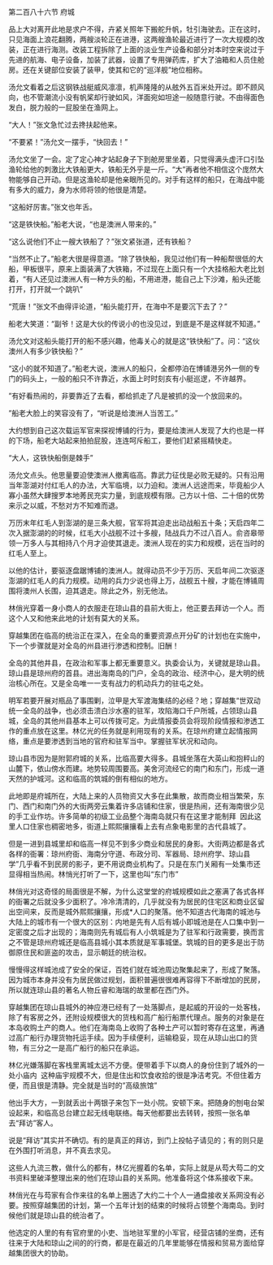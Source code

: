 

第二百八十六节 府城

品上大对离开此地是求户不得，卉紧关照年下搬舵升帆，牡引海驶去。正在这时，只见海面上浪花翻腾，两艘淡轮正在进港，这两艘渔轮最近进行了一次大规模的改装，正在进行海测。改装工程拆除了上面的淡业生产设备和部分对本时空来说过于先进的航海、电子设备，加装了武器，设置了专用弹药库，扩大了油箱和人员住舱房。还在关键部位安装了装甲，使其和它的“巡洋舰”地位相称。

汤允文看着之后这钢铁战艇威风凛凛，机声隆隆的从舷外五百米处开过。即不顾风向，也不管潮流小没有帆桨却行驶如风，洋面宛如坦途一般随意行驶。不由得面色发白，脱力般的一屁股坐在渔网上。

“大人！”张文急忙过去搀扶起他来。

“不要紧！”汤允文一摆手，“快回去！”

汤允文坐了一会。定了定心神才站起身子下到舱房里坐着，只觉得满头虚汗口引坠渔轮给他的刺激比大铁船更大，铁船无外乎是一斤。“大”再者他不相信这个庞然大物能够自己开动。但是这渔轮却是他亲眼所见的。对手有这样的船只，在海战中能有多大的威力，身为水师将领的他很是清楚。

“这船好厉害。”张文也年舌。

“这是铁快船。”船老大说，“也是澳洲人带来的。”

“这么说他们不止一艘大铁船了？”张文紧张道，还有铁船？

“当然不止了。”船老大很是得意道。“除了铁快船，我见过他们有一种船帮很低的大船，甲板很平，原来上面装满了大铁箱，不过现在上面只有一个大挂格船大老比划着，“有人还见过澳洲人有一种方头的船，不用进港，能自己上下沙滩，船头还能打开，打开就一个跳叭”

“荒唐！”张文不由得评论道，“船头能打开，在海中不是要沉下去了？”

船老大笑道：“副爷！这是大伙的传说小的也没见过，到底是不是这样就不知道。”

汤允文对这船头能打开的船不感兴趣，他毒关心的就是这“铁快船”了。问：“这伙澳州人有多少铁快船？”

“这小的就不知道了。”船老大说，澳洲人的船只，全都停泊在博铺港另外一侧的专门的码头上，一般的船只不许靠近，水面上时时刻亥有小艇巡逻，不许越界。

”有好看热闹的，非要靠近了去看，都给抓走了凡是被抓的没一个放回来的。

”船老大脸上的笑容没有了，“听说是给澳洲人当苦工。”

大约想到自己这次载运军官来探视博铺的行为，要是给澳洲人发现了大约也是一样的下场，船老大站起来拍拍屁股，连连呵斥船工，要他们赶紧摇精快走。

“大人，这铁快船倒是棘手”

汤允文点头。他思量要迫使澳洲人撤离临高。靠武力征伐是必败无疑的。只有沿用当年澎湖对付红毛人的办法，大军临境，以力迫和。澳洲人远途而来，毕竟船少人寡小虽然大肆搜罗本地莠民充实力量，到底规模有限。己方以十倍、二十倍的优势来示之以威，不愁对方不知难而退。

万历末年红毛人到澎湖的是三条大舰，官军将其迫走出动战船五十条；天启四年二次入据澎湖的的时候，红毛大小战舰不过十多艘，陆战兵力不过八百人。俞咨皋带领一万多人与其相持八个月才迫使其退走。澳洲人现在的实力和规模，远在当时的红毛人至上。

以他的估计，要驱逐盘踞博铺的澳洲人。就得动员不少于万历、天启年间二次驱逐澎湖的红毛人的兵力规模。动用的兵力少说也得上万，战舰五十艘，才能在博铺周围将澳州人长围，迫其退走。除此之外，别无他法。

林俏光穿着一身小商人的衣服走在琼山县的县前大街上，他正要去拜访一个人。而这个人又和他来此地的计划有莫大的关系。

穿越集团在临高的统治正在深入，在全岛的重要资源点开分矿的计划也在实施中，下一个步骤就是对全岛的州县进行渗透和控制。旧酬！

全岛的其他井县，在政治和军事上都无重要意义。执委会认为，关键就是琼山县。琼山县是琼州府的首县。进出海南岛的门户，全岛的政治、经济中心，是大明的统治核心所在。又是全岛唯一一支有战力的机动兵力的驻屯之处。

明军若要开展对瓶品了事围剿，泣甲是大军渡海集结的必经？地；穿越集“世双动统一全岛的战争，也必须击溃白沙水塞的驻军，攻陷海口千户所城，占领琼山县城，全岛的其他州县基本上可以传拨可定。为此情报委员会将现阶段情报和渗透工作的重点放在这里。林亿光的任务就是利用现有的关系。在琼州府建立起情报网络，重点是要渗透到当地的官府和驻军当中。掌握驻军状况和动向。

琼山县市因为是附郭府城的关系，比临高要大得多。县城坐落在大英山和抱秤山的山麓下，依山傍水而建。地势较周围要高。美舍河流经它的南门和东门，形成一道天然的护城河。这和临高的筑城的倒有相似的地方。

此地即是府城所在，大陆上来的人员物资又大多在此集散，故而商业相当繁荣，东门、西门和南门外的大街两旁云集着许多店铺和住家，很是热闹，还有海南很少见的手工业作坊。许多简单的初级工业品整个海南岛就只有在这里才能制拜  因此这里人口住家也稠密地多，街道上熙熙攘攘看上去有点象电影里的古代县城了。

但是一进到县城里却和临高一样见不到多少商业和居民的身影。大街两边都是各式各样的衙署：琼州府衙、海南分守道、布政分司、军器局、琼州府学、琼山县学”几乎看不到民房的影子，更不用说商业机构了。只是在东门关厢有一处集市还显得相当热闹。林悄光打听了一下，这里也叫“东门市”

林俏光对这奇怪的局面很是不解，为什么这堂堂的府城规模如此之塞满了各式各样的衙署之后就没多少面积了。冷冷清清的，几乎就没有为居民的住宅区和商业区留出空间来，反而是城外熙熙攘攘，形成*人口的聚落。他不知道古代海南的城池与大陆上的城市有一个很大的区别：内地是先有人后有城小即城池是在人口集中到一定密度之后才出现的；海南则先有城后有人小筑城是为了驻军和行政需要，换而言之不管是琼州府城还是临高县城小其本质就是军事城堡。筑城的目的更多是出于防御原住民和匪盗的攻击，显示朝廷的统治权。

慢慢得这样城池成了安全的保证，百姓们就在城池周边聚集起来了，形成了聚落。因为城市本身并没有为居民做过规划，面积普遍很很难再容得下不断增加的民房，所以就连琼山县的著名人物丘睿和海瑞的故里都在西门外。

穿越集团在琼山县城外的神应港已经有了一处落脚点，是起威的开设的一处客栈，除了有客房之外，还附设规模很大的货栈和高广船行船票代理点。服务的对象是在本岛收购土产的商人。他们在海南岛上收购了各种土产可以暂时寄存在这里，再通过高广船行办理货物托运手续。因为手续便利，运输稳妥，现在从琼山出口的货物，有三分之一是高广船行的船只在承运。

林亿光嫌落脚在客栈里离城太远不方便。便带着手下以商人的身份住到了城外的一处小庙内  这种庙宇规模不大，但是住出和饮食收拾的很是净洁考究。不但住着方便，而且很是清静。完全就是当时的”高级旅馆”

他出手大方，一到就丢出十两银子来包下一处小院。安顿下来。把随身的刨电台架设起来，和临高总台建立起无线电联络。每天他都要出去转转，按照一张名单去“拜访”客人。

说是“拜访”其实并不确切。有的是真正的拜访，到门上投帖子请见的；有的则只是在外围打听消息，并不真去求见。

这些人九流三教，做什么的都有，林亿光握着的名单，实际上就是从芶大芶二的文书资料里破泽整理出来的他们在琼山县的关系网。他准备将这个体系接收下来。

林俏光在与芶家有合作来往的名单上圈选了大约二十个人一通盘接收关系网没有必要。按照穿越集团的计划，第一个五年计划的结束的时候将占领整个海南岛。到时候他们就是琼山县的统治者了。

他选定的人里的有有官府里的小吏、当地驻军里的小军官，经营店铺的坐商，还有往来于大陆和琼山之间的的行商，都是在最近的几年里能够在情报和贸易方面给穿越集团很大的协助。

